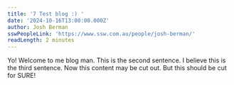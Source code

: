 ```yaml
---
title: '7 Test blog :) '
date: '2024-10-16T13:00:00.000Z'
author: Josh Berman
sswPeopleLink: 'https://www.ssw.com.au/people/josh-berman/'
readLength: 2 minutes
---
```


Yo! Welcome to me blog man. This is the second sentence. I believe this is the third sentence. Now this content may be cut out. But this should be cut for SURE!

